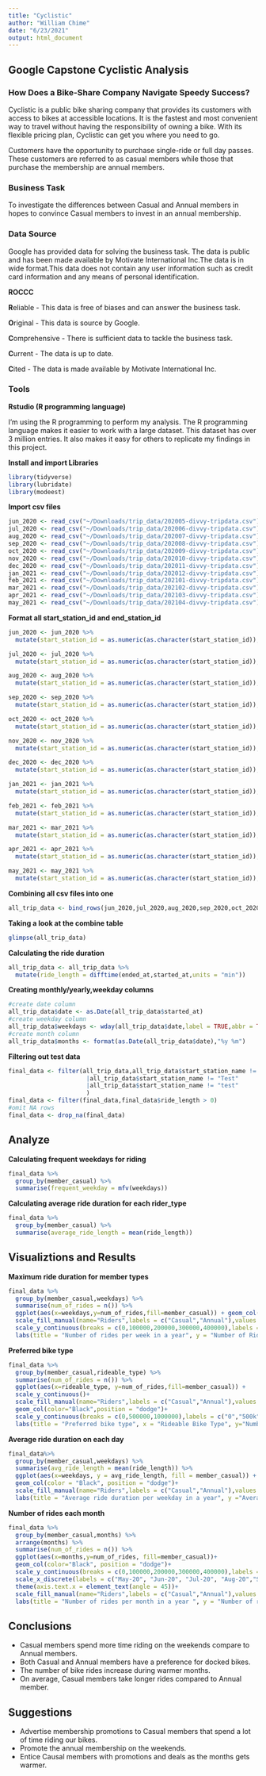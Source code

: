 ```yaml
---
title: "Cyclistic"
author: "William Chime"
date: "6/23/2021"
output: html_document
---
```

## Google Capstone Cyclistic Analysis
### How Does a Bike-Share Company Navigate Speedy Success?


Cyclistic is a public bike sharing company that provides its customers with access to bikes at accessible locations. It is the fastest and most convenient way to travel without having the responsibility of owning a bike. With its flexible pricing plan, Cyclistic can get you where you need to go.

Customers have the opportunity to purchase single-ride or full day passes. These customers are referred to as casual members while those that purchase the membership are annual members.



### Business Task


To investigate the differences between Casual and Annual members in hopes to convince Casual members to invest in an annual membership.



### Data Source

Google has provided data for solving the business task. The data is public and has been made available by Motivate International Inc.The data is in wide format.This data does not contain any user information such as credit card information and any means of personal identification.




**ROCCC**

**R**eliable - This data is free of biases and can answer the business task.


**O**riginal - This data is source by Google.


**C**omprehensive - There is sufficient data to tackle the business task.


**C**urrent - The data is up to date.


**C**ited - The data is made available by Motivate International Inc.






### Tools


**Rstudio (R programming language)**


I'm using the R programming to perform my analysis. The R programming language makes it easier to work with a large dataset. This dataset has over 3 million entries. It also makes it easy for others to replicate my findings in this project.



**Install and import Libraries**
```r
library(tidyverse)
library(lubridate)
library(modeest)
```




**Import csv files**
```r
jun_2020 <- read_csv("~/Downloads/trip_data/202005-divvy-tripdata.csv")
jul_2020 <- read_csv("~/Downloads/trip_data/202006-divvy-tripdata.csv")
aug_2020 <- read_csv("~/Downloads/trip_data/202007-divvy-tripdata.csv")
sep_2020 <- read_csv("~/Downloads/trip_data/202008-divvy-tripdata.csv")
oct_2020 <- read_csv("~/Downloads/trip_data/202009-divvy-tripdata.csv")
nov_2020 <- read_csv("~/Downloads/trip_data/202010-divvy-tripdata.csv")
dec_2020 <- read_csv("~/Downloads/trip_data/202011-divvy-tripdata.csv")
jan_2021 <- read_csv("~/Downloads/trip_data/202012-divvy-tripdata.csv")
feb_2021 <- read_csv("~/Downloads/trip_data/202101-divvy-tripdata.csv")
mar_2021 <- read_csv("~/Downloads/trip_data/202102-divvy-tripdata.csv")
apr_2021 <- read_csv("~/Downloads/trip_data/202103-divvy-tripdata.csv")
may_2021 <- read_csv("~/Downloads/trip_data/202104-divvy-tripdata.csv")

```




**Format all start_station_id and end_station_id** 


```r
jun_2020 <- jun_2020 %>% 
  mutate(start_station_id = as.numeric(as.character(start_station_id)),end_station_id = as.numeric(as.character(end_station_id)))

jul_2020 <- jul_2020 %>% 
  mutate(start_station_id = as.numeric(as.character(start_station_id)),end_station_id = as.numeric(as.character(end_station_id)))

aug_2020 <- aug_2020 %>% 
  mutate(start_station_id = as.numeric(as.character(start_station_id)),end_station_id = as.numeric(as.character(end_station_id)))

sep_2020 <- sep_2020 %>% 
  mutate(start_station_id = as.numeric(as.character(start_station_id)),end_station_id = as.numeric(as.character(end_station_id)))

oct_2020 <- oct_2020 %>% 
  mutate(start_station_id = as.numeric(as.character(start_station_id)),end_station_id = as.numeric(as.character(end_station_id)))

nov_2020 <- nov_2020 %>% 
  mutate(start_station_id = as.numeric(as.character(start_station_id)),end_station_id = as.numeric(as.character(end_station_id)))

dec_2020 <- dec_2020 %>% 
  mutate(start_station_id = as.numeric(as.character(start_station_id)),end_station_id = as.numeric(as.character(end_station_id)))

jan_2021 <- jan_2021 %>% 
  mutate(start_station_id = as.numeric(as.character(start_station_id)),end_station_id = as.numeric(as.character(end_station_id)))

feb_2021 <- feb_2021 %>% 
  mutate(start_station_id = as.numeric(as.character(start_station_id)),end_station_id = as.numeric(as.character(end_station_id)))

mar_2021 <- mar_2021 %>% 
  mutate(start_station_id = as.numeric(as.character(start_station_id)),end_station_id = as.numeric(as.character(end_station_id)))

apr_2021 <- apr_2021 %>% 
  mutate(start_station_id = as.numeric(as.character(start_station_id)),end_station_id = as.numeric(as.character(end_station_id)))

may_2021 <- may_2021 %>% 
  mutate(start_station_id = as.numeric(as.character(start_station_id)),end_station_id = as.numeric(as.character(end_station_id)))

```




**Combining all csv files into one**


```r
all_trip_data <- bind_rows(jun_2020,jul_2020,aug_2020,sep_2020,oct_2020,nov_2020,dec_2020,jan_2021,feb_2021,mar_2021,apr_2021,may_2021)

```




**Taking a look at the combine table**


```r
glimpse(all_trip_data)
```




**Calculating the ride duration **


```r
all_trip_data <- all_trip_data %>% 
  mutate(ride_length = difftime(ended_at,started_at,units = "min"))

```




**Creating monthly/yearly,weekday columns**


```r
#create date column
all_trip_data$date <- as.Date(all_trip_data$started_at)
#create weekday column
all_trip_data$weekdays <- wday(all_trip_data$date,label = TRUE,abbr = TRUE)
#create month column
all_trip_data$months <- format(as.Date(all_trip_data$date),"%y %m")

```




**Filtering out test data**


```r
final_data <- filter(all_trip_data,all_trip_data$start_station_name != "TEST"
                      |all_trip_data$start_station_name != "Test"
                      |all_trip_data$start_station_name != "test"
                      )
final_data <- filter(final_data,final_data$ride_length > 0)
#omit NA rows
final_data <- drop_na(final_data)
```




## Analyze




**Calculating frequent weekdays for riding**


```r
final_data %>%
  group_by(member_casual) %>% 
  summarise(frequent_weekday = mfv(weekdays))
```




**Calculating average ride duration for each rider_type **


```r
final_data %>%
  group_by(member_casual) %>% 
  summarise(average_ride_length = mean(ride_length))
```




## Visualiztions and Results




**Maximum ride duration for member types**


```r
final_data %>% 
  group_by(member_casual,weekdays) %>% 
  summarise(num_of_rides = n()) %>% 
  ggplot(aes(x=weekdays,y=num_of_rides,fill=member_casual)) + geom_col(color = "Black", position = "dodge") +
  scale_fill_manual(name="Riders",labels = c("Casual","Annual"),values = c("#552583","#FDB927"))+
  scale_y_continuous(breaks = c(0,100000,200000,300000,400000),labels = c("0","100k","200k","300k","400k"))+
  labs(title = "Number of rides per week in a year", y = "Number of Rides in a year (thousands)",x="Weekdays") 

```




**Preferred bike type**


```r
final_data %>% 
  group_by(member_casual,rideable_type) %>% 
  summarise(num_of_rides = n()) %>% 
  ggplot(aes(x=rideable_type, y=num_of_rides,fill=member_casual)) +
  scale_y_continuous()+
  scale_fill_manual(name="Riders",labels = c("Casual","Annual"),values = c("#552583","#FDB927"))+
  geom_col(color="Black",position = "dodge")+
  scale_y_continuous(breaks = c(0,500000,1000000),labels = c("0","500k","1mil"))+
  labs(title = "Preferred bike type", x = "Rideable Bike Type", y="Number of Rides (thousands)")
```


  
  
**Average ride duration on each day** 


```r
final_data%>% 
  group_by(member_casual,weekdays) %>% 
  summarise(avg_ride_length = mean(ride_length)) %>% 
  ggplot(aes(x=weekdays, y = avg_ride_length, fill = member_casual)) + 
  geom_col(color = "Black", position = "dodge")+
  scale_fill_manual(name="Riders",labels = c("Casual","Annual"),values = c("#552583","#FDB927"))+
  labs(title = "Average ride duration per weekday in a year", y ="Average ride duration (minutes)", x = "Weekdays")
```




**Number of rides each month**


```r
final_data %>% 
  group_by(member_casual,months) %>%
  arrange(months) %>% 
  summarise(num_of_rides = n()) %>% 
  ggplot(aes(x=months,y=num_of_rides, fill=member_casual))+
  geom_col(color="Black", position = "dodge")+
  scale_y_continuous(breaks = c(0,100000,200000,300000,400000),labels = c("0","100k","200k","300k","400k"))+
  scale_x_discrete(labels = c("May-20", "Jun-20", "Jul-20", "Aug-20","Sep-20","Oct-20","Nov-20","Dec-20","Jan-21","Feb-21","Mar-21","Apr-21"))+
  theme(axis.text.x = element_text(angle = 45))+
  scale_fill_manual(name="Riders",labels = c("Casual","Annual"),values = c("#552583","#FDB927"))+
  labs(title = "Number of rides per month in a year ", y = "Number of rides (thousands)", x = "Months" )
```




## Conclusions
  
  
  * Casual members spend more time riding on the weekends compare to Annual members.
  * Both Casual and Annual members have a preference for docked bikes. 
  * The number of bike rides increase during warmer months.
  * On average, Casual members take longer rides compared to Annual member. 

  
  
  
  

## Suggestions
  
  
  * Advertise membership promotions to Casual members that spend a lot of time riding our bikes.
  * Promote the annual membership on the weekends. 
  * Entice Causal members with promotions and deals as the months gets warmer.
  
  
  
  

